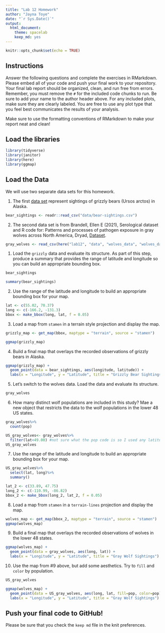 ```yaml
---
title: "Lab 12 Homework"
author: "Jayna Toye"
date: "`r Sys.Date()`"
output:
  html_document: 
    theme: spacelab
    keep_md: yes
---
```


```r
knitr::opts_chunk$set(echo = TRUE)
```

## Instructions
Answer the following questions and complete the exercises in RMarkdown. Please embed all of your code and push your final work to your repository. Your final lab report should be organized, clean, and run free from errors. Remember, you must remove the `#` for the included code chunks to run. Be sure to add your name to the author header above. For any included plots, make sure they are clearly labeled. You are free to use any plot type that you feel best communicates the results of your analysis.  

Make sure to use the formatting conventions of RMarkdown to make your report neat and clean!  

## Load the libraries
```r
library(tidyverse)
library(janitor)
library(here)
library(ggmap)
``` 

## Load the Data
We will use two separate data sets for this homework.  

1. The first [data set](https://rcweb.dartmouth.edu/~f002d69/workshops/index_rspatial.html) represent sightings of grizzly bears (Ursos arctos) in Alaska.  

```r
bear_sightings <- readr::read_csv("data/bear-sightings.csv")
```

2. The second data set is from Brandell, Ellen E (2021), Serological dataset and R code for: Patterns and processes of pathogen exposure in gray wolves across North America, Dryad, [Dataset](https://doi.org/10.5061/dryad.5hqbzkh51).

```r
gray_wolves <- read_csv(here("lab12", "data", "wolves_data", "wolves_dataset.csv"))
```


1. Load the `grizzly` data and evaluate its structure. As part of this step, produce a summary that provides the range of latitude and longitude so you can build an appropriate bounding box.
```r
bear_sightings
```

```r
summary(bear_sightings)
```

2. Use the range of the latitude and longitude to build an appropriate bounding box for your map.
```r
lat <- c(55.02, 70.37)
long <- c(-166.2, -131.3)
bbox <- make_bbox(long, lat, f = 0.05) 
```

3. Load a map from `stamen` in a terrain style projection and display the map.
```r
grizzly_map <- get_map(bbox, maptype = "terrain", source = "stamen")
```

```r
ggmap(grizzly_map)
```

4. Build a final map that overlays the recorded observations of grizzly bears in Alaska.
```r
ggmap(grizzly_map) + 
  geom_point(data = bear_sightings, aes(longitude, latitude)) +
  labs(x = "Longitude", y = "Latitude", title = "Grizzly Bear Sightings")
```

5. Let's switch to the wolves data. Load the data and evaluate its structure.
```r
gray_wolves
```

6. How many distinct wolf populations are included in this study? Mae a new object that restricts the data to the wolf populations in the lower 48 US states.
```r
gray_wolves%>%
  count(pop)
```

```r
US_gray_wolves<- gray_wolves%>%
  filter(lat<49.00) #not sure what the pop code is so I used any latitude less than 49.00(which is where Canada US border is) to limit data
US_gray_wolves
```

7. Use the range of the latitude and longitude to build an appropriate bounding box for your map.

```r
US_gray_wolves%>%
  select(lat, long)%>%
  summary()
```

```r
lat_2 <- c(33.89, 47.75)
long_2 <- c(-110.99, -86.82)
bbox_2 <- make_bbox(long_2, lat_2, f = 0.05) 
```

8.  Load a map from `stamen` in a `terrain-lines` projection and display the map.
```r
wolves_map <- get_map(bbox_2, maptype = "terrain", source = "stamen")
ggmap(wolves_map)
```


9. Build a final map that overlays the recorded observations of wolves in the lower 48 states.

```r
ggmap(wolves_map) + 
  geom_point(data = gray_wolves, aes(long, lat)) +
  labs(x = "Longitude", y = "Latitude", title = "Gray Wolf Sightings")
```


10. Use the map from #9 above, but add some aesthetics. Try to `fill` and `color` by population.
```r
US_gray_wolves
```

```r
ggmap(wolves_map) + 
  geom_point(data = US_gray_wolves, aes(long, lat, fill=pop, color=pop)) + 
  labs(x = "Longitude", y = "Latitude", title = "Gray Wolf Sightings") 
```

## Push your final code to GitHub!
Please be sure that you check the `keep md` file in the knit preferences. 